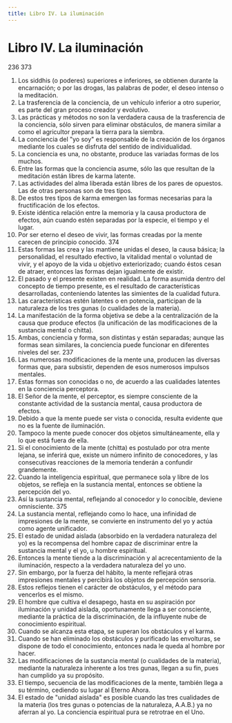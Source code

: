 ```yaml
---
title: Libro IV. La iluminación
---
```


# Libro IV. La iluminación

<p>
<Pin lang="es">236</Pin> <Pin lang="en">373</Pin>
</p>

1. Los siddhis (o poderes) superiores e inferiores, se obtienen durante la encarnación; o por las drogas, las palabras de poder, el deseo intenso o la meditación. <Af book="4" af="1"/>
2. La trasferencia de la conciencia, de un vehículo inferior a otro superior, es parte del gran proceso creador y evolutivo. <Af book="4" af="2"/>
3. Las prácticas y métodos no son la verdadera causa de la trasferencia de la conciencia, sólo sirven para eliminar obstáculos, de manera similar a como el agricultor prepara la tierra para la siembra. <Af book="4" af="3"/>
4. La conciencia del "yo soy" es responsable de la creación de los órganos mediante los cuales se disfruta del sentido de individualidad. <Af book="4" af="4"/>
5. La conciencia es una, no obstante, produce las variadas formas de los muchos. <Af book="4" af="5"/>
6. Entre las formas que la conciencia asume, sólo las que resultan de la meditación están libres de karma latente. <Af book="4" af="6"/>
7. Las actividades del alma liberada están libres de los pares de opuestos. Las de otras personas son de tres tipos. <Af book="4" af="7"/>
8. De estos tres tipos de karma emergen las formas necesarias para la fructificación de los efectos. <Af book="4" af="8"/>
9. Existe idéntica relación entre la memoria y la causa productora de efectos, aún cuando estén separadas por la especie, el tiempo y el lugar. <Af book="4" af="9"/>
10. Por ser eterno el deseo de vivir, las formas creadas por la mente carecen de principio conocido. <Pin lang="en">374</Pin> <Af book="4" af="10"/>
11. Estas formas las crea y las mantiene unidas el deseo, la causa básica; la personalidad, el resultado efectivo, la vitalidad mental o voluntad de vivir, y el apoyo de la vida u objetivo exteriorizado; cuando éstos cesan de atraer, entonces las formas dejan igualmente de existir. <Af book="4" af="11"/>
12. El pasado y el presente existen en realidad. La forma asumida dentro del concepto de tiempo presente, es el resultado de características desarrolladas, conteniendo latentes las simientes de la cualidad futura. <Af book="4" af="12"/>
13. Las características estén latentes o en potencia, participan de la naturaleza de los tres gunas (o cualidades de la materia). <Af book="4" af="13"/>
14. La manifestación de la forma objetiva se debe a la centralización de la causa que produce efectos (la unificación de las modificaciones de la sustancia mental o chitta). <Af book="4" af="14"/>
15. Ambas, conciencia y forma, son distintas y están separadas; aunque las formas sean similares, la conciencia puede funcionar en diferentes niveles del ser. <Pin lang="es">237</Pin> <Af book="4" af="15"/>
16. Las numerosas modificaciones de la mente una, producen las diversas formas que, para subsistir, dependen de esos numerosos impulsos mentales. <Af book="4" af="16"/>
17. Estas formas son conocidas o no, de acuerdo a las cualidades latentes en la conciencia perceptora. <Af book="4" af="17"/>
18. El Señor de la mente, el perceptor, es siempre consciente de la constante actividad de la sustancia mental, causa productora de efectos. <Af book="4" af="18"/>
19. Debido a que la mente puede ser vista o conocida, resulta evidente que no es la fuente de iluminación. <Af book="4" af="19"/>
20. Tampoco la mente puede conocer dos objetos simultáneamente, ella y lo que está fuera de ella. <Af book="4" af="20"/>
21. Si el conocimiento de la mente (chitta) es postulado por otra mente lejana, se inferirá que, existe un número infinito de conocedores, y las consecutivas reacciones de la memoria tenderán a confundir grandemente. <Af book="4" af="21"/>
22. Cuando la inteligencia espiritual, que permanece sola y libre de los objetos, se refleja en la sustancia mental, entonces se obtiene la percepción del yo. <Af book="4" af="22"/>
23. Así la sustancia mental, reflejando al conocedor y lo conocible, deviene omnisciente. <Pin lang="en">375</Pin> <Af book="4" af="23"/>
24. La sustancia mental, reflejando como lo hace, una infinidad de impresiones de la mente, se convierte en instrumento del yo y actúa como agente unificador. <Af book="4" af="24"/>
25. El estado de unidad aislada (absorbido en la verdadera naturaleza del yo) es la recompensa del hombre capaz de discriminar entre la sustancia mental y el yo, u hombre espiritual. <Af book="4" af="25"/>
26. Entonces la mente tiende a la discriminación y al acrecentamiento de la iluminación, respecto a la verdadera naturaleza del yo uno. <Af book="4" af="26"/>
27. Sin embargo, por la fuerza del hábito, la mente reflejará otras impresiones mentales y percibirá los objetos de percepción sensoria. <Af book="4" af="27"/>
28. Estos reflejos tienen el carácter de obstáculos, y el método para vencerlos es el mismo. <Af book="4" af="28"/>
29. El hombre que cultiva el desapego, hasta en su aspiración por iluminación y unidad aislada, oportunamente llega a ser consciente, mediante la práctica de la discriminación, de la influyente nube de conocimiento espiritual. <Af book="4" af="29"/>
30. Cuando se alcanza esta etapa, se superan los obstáculos y el karma. <Af book="4" af="30"/>
31. Cuando se han eliminado los obstáculos y purificado las envolturas, se dispone de todo el conocimiento, entonces nada le queda al hombre por hacer. <Af book="4" af="31"/>
32. Las modificaciones de la sustancia mental (o cualidades de la materia), mediante la naturaleza inherente a los tres gunas, llegan a su fin, pues han cumplido ya su propósito. <Af book="4" af="32"/>
33. El tiempo, secuencia de las modificaciones de la mente, también llega a su término, cediendo su lugar al Eterno Ahora. <Af book="4" af="33"/>
34. El estado de "unidad aislada" es posible cuando las tres cualidades de la materia (los tres gunas o potencias de la naturaleza, A.A.B.) ya no aferran al yo. La conciencia espiritual pura se retrotrae en el Uno. <Af book="4" af="34"/>
